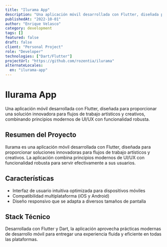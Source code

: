 ```yaml
---
title: "Ilurama App"
description: "Una aplicación móvil desarrollada con Flutter, diseñada para proporcionar una solución innovadora para flujos de trabajo artísticos y creativos, combinando principios modernos de UI/UX con funcionalidad robusta."
publishedAt: "2022-10-01"
author: "Enrique Velasco"
category: development
tags: []
featured: false
draft: false
client: "Personal Project"
role: "Developer"
technologies: ["Dart/Flutter"]
projectUrl: "https://github.com/rozentia/ilurama"
alternateLocales:
  en: "ilurama-app"
---
```


# Ilurama App

Una aplicación móvil desarrollada con Flutter, diseñada para proporcionar una solución innovadora para flujos de trabajo artísticos y creativos, combinando principios modernos de UI/UX con funcionalidad robusta.

## Resumen del Proyecto

Ilurama es una aplicación móvil desarrollada con Flutter, diseñada para proporcionar soluciones innovadoras para flujos de trabajo artísticos y creativos. La aplicación combina principios modernos de UI/UX con funcionalidad robusta para servir efectivamente a sus usuarios.

## Características

- Interfaz de usuario intuitiva optimizada para dispositivos móviles
- Compatibilidad multiplataforma (iOS y Android)
- Diseño responsivo que se adapta a diversos tamaños de pantalla

## Stack Técnico

Desarrollada con Flutter y Dart, la aplicación aprovecha prácticas modernas de desarrollo móvil para entregar una experiencia fluida y eficiente en todas las plataformas.
